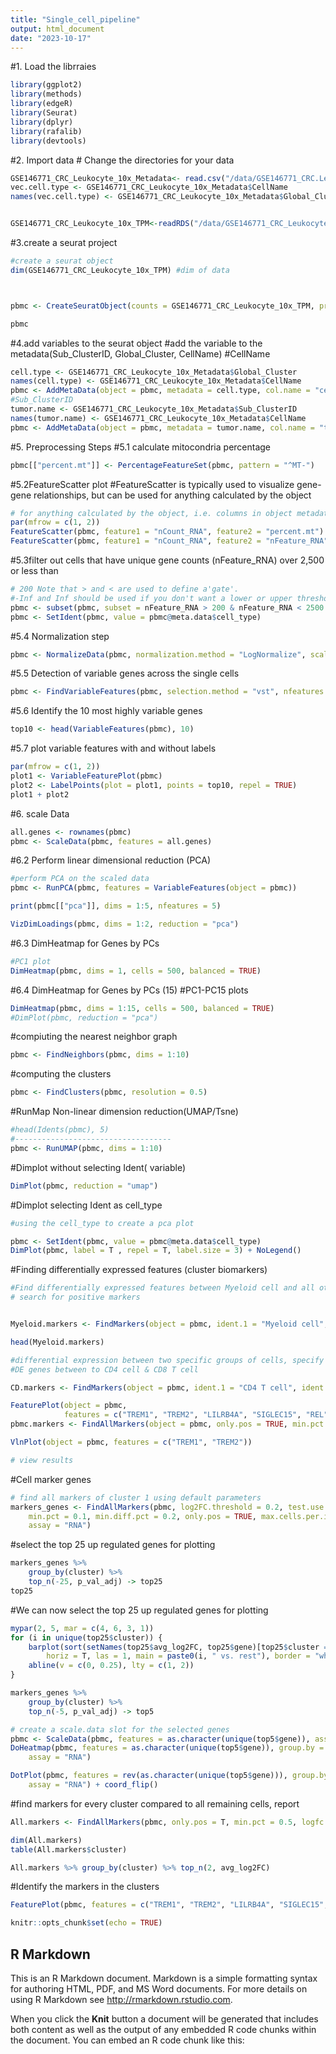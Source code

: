 ```yaml
---
title: "Single_cell_pipeline"
output: html_document
date: "2023-10-17"
---
```



#1. Load the librraies
```r
library(ggplot2)
library(methods)
library(edgeR)
library(Seurat)
library(dplyr)
library(rafalib)
library(devtools)


```



#2. Import data
# Change the directories for your data
```r
GSE146771_CRC_Leukocyte_10x_Metadata<- read.csv("/data/GSE146771_CRC.Leukocyte.10x.Metadata.txt", sep = "\t")
vec.cell.type <- GSE146771_CRC_Leukocyte_10x_Metadata$CellName
names(vec.cell.type) <- GSE146771_CRC_Leukocyte_10x_Metadata$Global_Cluster


GSE146771_CRC_Leukocyte_10x_TPM<-readRDS("/data/GSE146771_CRC_Leukocyte_10x_TPM.rds")
```

#3.create a seurat project
```r
#create a seurat object
dim(GSE146771_CRC_Leukocyte_10x_TPM) #dim of data



pbmc <- CreateSeuratObject(counts = GSE146771_CRC_Leukocyte_10x_TPM, project = "CRC", min.cells = 3, min.features = 200)

pbmc
```


#4.add variables to the seurat object
#add the variable to the metadata(Sub_ClusterID, Global_Cluster, CellName)
#CellName
```r
cell.type <- GSE146771_CRC_Leukocyte_10x_Metadata$Global_Cluster
names(cell.type) <- GSE146771_CRC_Leukocyte_10x_Metadata$CellName
pbmc <- AddMetaData(object = pbmc, metadata = cell.type, col.name = "cell_type")
#Sub_ClusterID
tumor.name <- GSE146771_CRC_Leukocyte_10x_Metadata$Sub_ClusterID
names(tumor.name) <- GSE146771_CRC_Leukocyte_10x_Metadata$CellName
pbmc <- AddMetaData(object = pbmc, metadata = tumor.name, col.name = "tumor_name")


```

#5. Preprocessing Steps 
#5.1 calculate mitocondria percentage
```r

pbmc[["percent.mt"]] <- PercentageFeatureSet(pbmc, pattern = "^MT-")
```

#5.2FeatureScatter plot 
#FeatureScatter is typically used to visualize gene-gene relationships, but can be used for anything calculated by the object
```r
# for anything calculated by the object, i.e. columns in object metadata, PC scores etc.
par(mfrow = c(1, 2))
FeatureScatter(pbmc, feature1 = "nCount_RNA", feature2 = "percent.mt")
FeatureScatter(pbmc, feature1 = "nCount_RNA", feature2 = "nFeature_RNA")

```

#5.3filter out cells that have unique gene counts (nFeature_RNA) over 2,500 or less than
```r
# 200 Note that > and < are used to define a'gate'.  
#-Inf and Inf should be used if you don't want a lower or upper threshold.
pbmc <- subset(pbmc, subset = nFeature_RNA > 200 & nFeature_RNA < 2500 & percent.mt < 5)
pbmc <- SetIdent(pbmc, value = pbmc@meta.data$cell_type)
```


#5.4 Normalization step
```r
pbmc <- NormalizeData(pbmc, normalization.method = "LogNormalize", scale.factor = 10000)
```
#5.5 Detection of variable genes across the single cells
```r
pbmc <- FindVariableFeatures(pbmc, selection.method = "vst", nfeatures = 2000)
```

#5.6 Identify the 10 most highly variable genes
```r
top10 <- head(VariableFeatures(pbmc), 10)
```


#5.7 plot variable features with and without labels

```r
par(mfrow = c(1, 2))
plot1 <- VariableFeaturePlot(pbmc)
plot2 <- LabelPoints(plot = plot1, points = top10, repel = TRUE)
plot1 + plot2
```


#6. scale Data 
```r
all.genes <- rownames(pbmc)
pbmc <- ScaleData(pbmc, features = all.genes)
```

#6.2 Perform linear dimensional reduction (PCA)
```r
#perform PCA on the scaled data
pbmc <- RunPCA(pbmc, features = VariableFeatures(object = pbmc))

print(pbmc[["pca"]], dims = 1:5, nfeatures = 5)

VizDimLoadings(pbmc, dims = 1:2, reduction = "pca")
```



#6.3 DimHeatmap for Genes by PCs
```r
#PC1 plot 
DimHeatmap(pbmc, dims = 1, cells = 500, balanced = TRUE)
```


#6.4 DimHeatmap for Genes by PCs (15)
#PC1-PC15 plots
```r
DimHeatmap(pbmc, dims = 1:15, cells = 500, balanced = TRUE)
#DimPlot(pbmc, reduction = "pca")
```

#compiuting the nearest neighbor graph 
```r

pbmc <- FindNeighbors(pbmc, dims = 1:10)
```


#computing the clusters 
```r

pbmc <- FindClusters(pbmc, resolution = 0.5)
```

#RunMap Non-linear dimension reduction(UMAP/Tsne)
```r
#head(Idents(pbmc), 5)
#-----------------------------------
pbmc <- RunUMAP(pbmc, dims = 1:10)
```


#Dimplot without selecting Ident( variable)
```r
DimPlot(pbmc, reduction = "umap")
```

#Dimplot selecting Ident as cell_type
```r
#using the cell_type to create a pca plot 

pbmc <- SetIdent(pbmc, value = pbmc@meta.data$cell_type)
DimPlot(pbmc, label = T , repel = T, label.size = 3) + NoLegend()
```
#Finding differentially expressed features (cluster biomarkers)

```r
#Find differentially expressed features between Myeloid cell and all other cells, only
# search for positive markers


Myeloid.markers <- FindMarkers(object = pbmc, ident.1 = "Myeloid cell", min.pct = 0.25, test.use = "roc", only.pos = TRUE)

head(Myeloid.markers)

```



```r
#differential expression between two specific groups of cells, specify the ident.1 and ident.2 parameters
#DE genes between to CD4 cell & CD8 T cell

CD.markers <- FindMarkers(object = pbmc, ident.1 = "CD4 T cell", ident.2 = "CD8 T cell", min.pct = 0.25)


```


```r

FeaturePlot(object = pbmc, 
            features = c("TREM1", "TREM2", "LILRB4A", "SIGLEC15", "REL", "PDL1", "PDCD1LG2","CD274", "SIGLEC10", "MERTK", "SIRPA", "PDCD1","NT5E","ENTPD1","CD276", "CD83", "TNFR2" ))
pbmc.markers <- FindAllMarkers(object = pbmc, only.pos = TRUE, min.pct = 0.25, thresh.use = 0.25)

```
```r
VlnPlot(object = pbmc, features = c("TREM1", "TREM2"))

# view results
```

#Cell marker genes
```r
# find all markers of cluster 1 using default parameters
markers_genes <- FindAllMarkers(pbmc, log2FC.threshold = 0.2, test.use = "wilcox",
    min.pct = 0.1, min.diff.pct = 0.2, only.pos = TRUE, max.cells.per.ident = 50,
    assay = "RNA")
```

#select the top 25 up regulated genes for plotting
```r
markers_genes %>%
    group_by(cluster) %>%
    top_n(-25, p_val_adj) -> top25
top25
```
#We can now select the top 25 up regulated genes for plotting
```r
mypar(2, 5, mar = c(4, 6, 3, 1))
for (i in unique(top25$cluster)) {
    barplot(sort(setNames(top25$avg_log2FC, top25$gene)[top25$cluster == i], F),
        horiz = T, las = 1, main = paste0(i, " vs. rest"), border = "white", yaxs = "i")
    abline(v = c(0, 0.25), lty = c(1, 2))
}


```

```r
markers_genes %>%
    group_by(cluster) %>%
    top_n(-5, p_val_adj) -> top5

# create a scale.data slot for the selected genes
pbmc <- ScaleData(pbmc, features = as.character(unique(top5$gene)), assay = "RNA")
DoHeatmap(pbmc, features = as.character(unique(top5$gene)), group.by = "cell_type",
    assay = "RNA")

```


```r
DotPlot(pbmc, features = rev(as.character(unique(top5$gene))), group.by = "cell_type",
    assay = "RNA") + coord_flip()

```

#find markers for every cluster compared to all remaining cells, report
```r
All.markers <- FindAllMarkers(pbmc, only.pos = T, min.pct = 0.5, logfc.threshold = 0.5)

dim(All.markers)
table(All.markers$cluster)

All.markers %>% group_by(cluster) %>% top_n(2, avg_log2FC)

```



#Identify the markers in the clusters
```r
FeaturePlot(pbmc, features = c("TREM1", "TREM2", "LILRB4A", "SIGLEC15", "REL", "PDL1", "PDCD1LG2","CD274", "SIGLEC10", "MERTK", "SIRPA", "PDCD1","NT5E","ENTPD1","CD276", "CD83", "TNFR2" ))

```

```r
knitr::opts_chunk$set(echo = TRUE)
```

## R Markdown

This is an R Markdown document. Markdown is a simple formatting syntax for authoring HTML, PDF, and MS Word documents. For more details on using R Markdown see <http://rmarkdown.rstudio.com>.

When you click the **Knit** button a document will be generated that includes both content as well as the output of any embedded R code chunks within the document. You can embed an R code chunk like this:
